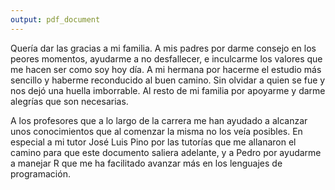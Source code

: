 ```yaml
---
output: pdf_document
---
```


Quería dar las gracias a mi familia. A mis padres por darme consejo en los peores momentos, ayudarme a no desfallecer, e inculcarme los valores que me hacen ser como soy hoy día. A mi hermana por hacerme el estudio más sencillo y haberme reconducido al buen camino. Sin olvidar a quien se fue y nos dejó una huella imborrable. Al resto de mi familia por apoyarme y darme alegrías que son necesarias.

A los profesores que a lo largo de la carrera me han ayudado a alcanzar unos conocimientos que al comenzar la misma no los veía posibles. En especial a mi tutor José Luis Pino por las tutorías que me allanaron el camino para que este documento saliera adelante, y a Pedro por ayudarme a manejar R que me ha facilitado avanzar más en los lenguajes de programación.


